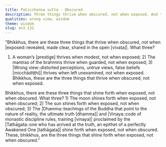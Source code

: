 ```yaml
---
title: Paṭicchanna sutta - Obscured
description: Three things thrive when obscured, not when exposed. And three things that shine forth when exposed, not when obscured.
qualities: wrong view, wisdom
theme: wisdom
slug: an3.131
---
```


“Bhikkhus, there are these three things that thrive when obscured, not when |exposed::revealed, made clear, shared in the open [vivaṭa]|. What three?

1) A woman’s [prestige] thrives when modest, not when exposed; 2) The mantras of the brahmins thrive when guarded, not when exposed; 3) |Wrong view::distorted perceptions, untrue views, false beliefs [micchādiṭṭhi]| thrives when left unexamined, not when exposed. Bhikkhus, these are the three things that thrive when obscured, not when exposed.

Bhikkhus, there are these three things that shine forth when exposed, not when obscured. What three? 1) The moon shines forth when exposed, not when obscured; 2) The sun shines forth when exposed, not when obscured; 3) The |Dhamma::teachings of the Buddha that point to the nature of reality, the ultimate truth [dhamma]| and |Vinaya::code of monastic discipline rules, training [vinaya]| proclaimed by the |Tathāgata::one who has arrived at the truth, an epithet of a perfectly Awakened One [tathāgata]| shine forth when exposed, not when obscured. These, bhikkhus, are the three things that shine forth when exposed, not when obscured.”